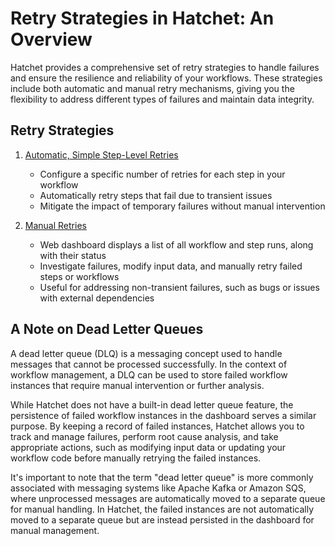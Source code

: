 # Retry Strategies in Hatchet: An Overview

Hatchet provides a comprehensive set of retry strategies to handle failures and ensure the resilience and reliability of your workflows. These strategies include both automatic and manual retry mechanisms, giving you the flexibility to address different types of failures and maintain data integrity.

## Retry Strategies

1. [Automatic, Simple Step-Level Retries](./simple.mdx)
   - Configure a specific number of retries for each step in your workflow
   - Automatically retry steps that fail due to transient issues
   - Mitigate the impact of temporary failures without manual intervention

2. [Manual Retries](./manual.mdx)
   - Web dashboard displays a list of all workflow and step runs, along with their status
   - Investigate failures, modify input data, and manually retry failed steps or workflows
   - Useful for addressing non-transient failures, such as bugs or issues with external dependencies

## A Note on Dead Letter Queues

A dead letter queue (DLQ) is a messaging concept used to handle messages that cannot be processed successfully. In the context of workflow management, a DLQ can be used to store failed workflow instances that require manual intervention or further analysis.

While Hatchet does not have a built-in dead letter queue feature, the persistence of failed workflow instances in the dashboard serves a similar purpose. By keeping a record of failed instances, Hatchet allows you to track and manage failures, perform root cause analysis, and take appropriate actions, such as modifying input data or updating your workflow code before manually retrying the failed instances.

It's important to note that the term "dead letter queue" is more commonly associated with messaging systems like Apache Kafka or Amazon SQS, where unprocessed messages are automatically moved to a separate queue for manual handling. In Hatchet, the failed instances are not automatically moved to a separate queue but are instead persisted in the dashboard for manual management.
